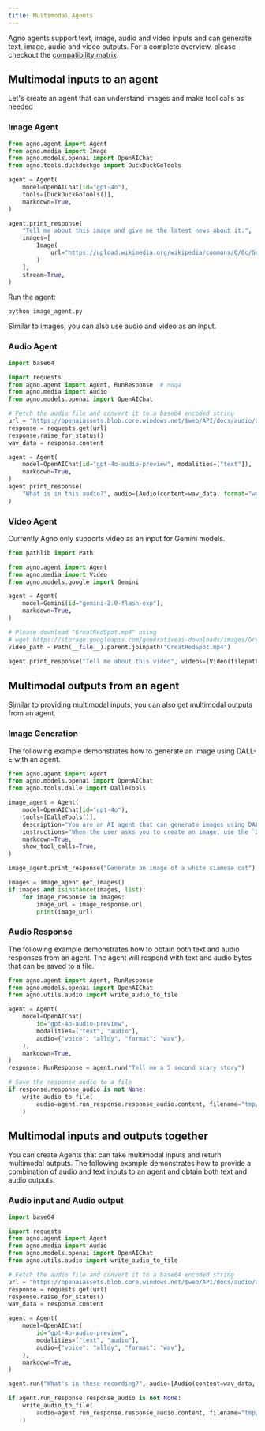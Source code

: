 ```yaml
---
title: Multimodal Agents
---
```


Agno agents support text, image, audio and video inputs and can generate text, image, audio and video outputs. For a complete overview, please checkout the [compatibility matrix](/models/compatibility).

## Multimodal inputs to an agent

Let's create an agent that can understand images and make tool calls as needed

### Image Agent

```python image_agent.py
from agno.agent import Agent
from agno.media import Image
from agno.models.openai import OpenAIChat
from agno.tools.duckduckgo import DuckDuckGoTools

agent = Agent(
    model=OpenAIChat(id="gpt-4o"),
    tools=[DuckDuckGoTools()],
    markdown=True,
)

agent.print_response(
    "Tell me about this image and give me the latest news about it.",
    images=[
        Image(
            url="https://upload.wikimedia.org/wikipedia/commons/0/0c/GoldenGateBridge-001.jpg"
        )
    ],
    stream=True,
)
```

Run the agent:

```shell
python image_agent.py
```

Similar to images, you can also use audio and video as an input.

### Audio Agent

```python audio_agent.py
import base64

import requests
from agno.agent import Agent, RunResponse  # noqa
from agno.media import Audio
from agno.models.openai import OpenAIChat

# Fetch the audio file and convert it to a base64 encoded string
url = "https://openaiassets.blob.core.windows.net/$web/API/docs/audio/alloy.wav"
response = requests.get(url)
response.raise_for_status()
wav_data = response.content

agent = Agent(
    model=OpenAIChat(id="gpt-4o-audio-preview", modalities=["text"]),
    markdown=True,
)
agent.print_response(
    "What is in this audio?", audio=[Audio(content=wav_data, format="wav")]
)
```

### Video Agent

<Note>Currently Agno only supports video as an input for Gemini models.</Note>

```python video_agent.py
from pathlib import Path

from agno.agent import Agent
from agno.media import Video
from agno.models.google import Gemini

agent = Agent(
    model=Gemini(id="gemini-2.0-flash-exp"),
    markdown=True,
)

# Please download "GreatRedSpot.mp4" using
# wget https://storage.googleapis.com/generativeai-downloads/images/GreatRedSpot.mp4
video_path = Path(__file__).parent.joinpath("GreatRedSpot.mp4")

agent.print_response("Tell me about this video", videos=[Video(filepath=video_path)])
```

## Multimodal outputs from an agent

Similar to providing multimodal inputs, you can also get multimodal outputs from an agent.

### Image Generation

The following example demonstrates how to generate an image using DALL-E with an agent.

```python image_agent.py
from agno.agent import Agent
from agno.models.openai import OpenAIChat
from agno.tools.dalle import DalleTools

image_agent = Agent(
    model=OpenAIChat(id="gpt-4o"),
    tools=[DalleTools()],
    description="You are an AI agent that can generate images using DALL-E.",
    instructions="When the user asks you to create an image, use the `DalleTools` tool to create the image.",
    markdown=True,
    show_tool_calls=True,
)

image_agent.print_response("Generate an image of a white siamese cat")

images = image_agent.get_images()
if images and isinstance(images, list):
    for image_response in images:
        image_url = image_response.url
        print(image_url)
```

### Audio Response

The following example demonstrates how to obtain both text and audio responses from an agent. The agent will respond with text and audio bytes that can be saved to a file.

```python audio_agent.py
from agno.agent import Agent, RunResponse
from agno.models.openai import OpenAIChat
from agno.utils.audio import write_audio_to_file

agent = Agent(
    model=OpenAIChat(
        id="gpt-4o-audio-preview",
        modalities=["text", "audio"],
        audio={"voice": "alloy", "format": "wav"},
    ),
    markdown=True,
)
response: RunResponse = agent.run("Tell me a 5 second scary story")

# Save the response audio to a file
if response.response_audio is not None:
    write_audio_to_file(
        audio=agent.run_response.response_audio.content, filename="tmp/scary_story.wav"
    )
```

## Multimodal inputs and outputs together

You can create Agents that can take multimodal inputs and return multimodal outputs. The following example demonstrates how to provide a combination of audio and text inputs to an agent and obtain both text and audio outputs.

### Audio input and Audio output

```python audio_agent.py
import base64

import requests
from agno.agent import Agent
from agno.media import Audio
from agno.models.openai import OpenAIChat
from agno.utils.audio import write_audio_to_file

# Fetch the audio file and convert it to a base64 encoded string
url = "https://openaiassets.blob.core.windows.net/$web/API/docs/audio/alloy.wav"
response = requests.get(url)
response.raise_for_status()
wav_data = response.content

agent = Agent(
    model=OpenAIChat(
        id="gpt-4o-audio-preview",
        modalities=["text", "audio"],
        audio={"voice": "alloy", "format": "wav"},
    ),
    markdown=True,
)

agent.run("What's in these recording?", audio=[Audio(content=wav_data, format="wav")])

if agent.run_response.response_audio is not None:
    write_audio_to_file(
        audio=agent.run_response.response_audio.content, filename="tmp/result.wav"
    )
```
